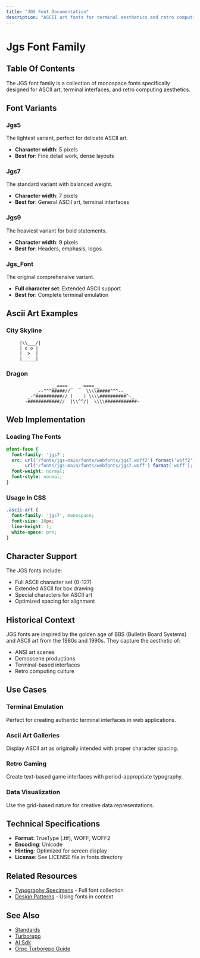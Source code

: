 ```yaml
---
title: "JGS Font Documentation"
description: "ASCII art fonts for terminal aesthetics and retro computing"
---
```


# Jgs Font Family

## Table Of Contents

<!-- Generated placeholder; add anchors as needed -->

The JGS font family is a collection of monospace fonts specifically designed for ASCII art, terminal interfaces, and retro computing aesthetics.

## Font Variants

### Jgs5
The lightest variant, perfect for delicate ASCII art.
- **Character width**: 5 pixels
- **Best for**: Fine detail work, dense layouts

### Jgs7 
The standard variant with balanced weight.
- **Character width**: 7 pixels
- **Best for**: General ASCII art, terminal interfaces

### Jgs9
The heaviest variant for bold statements.
- **Character width**: 9 pixels  
- **Best for**: Headers, emphasis, logos

### Jgs_Font
The original comprehensive variant.
- **Full character set**: Extended ASCII support
- **Best for**: Complete terminal emulation

## Ascii Art Examples

### City Skyline
```
     |\\___/|
     | o o |
     |  >  |
     |_____|
```

### Dragon
```
                 __====-_  _-====__
           _--^^^#####//      \\\\#####^^^--_
        _-^##########// (    ) \\\\##########^-_
       -############//  |\\^^/|  \\\\############-
```

## Web Implementation

### Loading The Fonts
```css
@font-face {
  font-family: 'jgs7';
  src: url('/fonts/jgs-main/fonts/webfonts/jgs7.woff2') format('woff2'),
       url('/fonts/jgs-main/fonts/webfonts/jgs7.woff') format('woff');
  font-weight: normal;
  font-style: normal;
}
```

### Usage In CSS
```css
.ascii-art {
  font-family: 'jgs7', monospace;
  font-size: 16px;
  line-height: 1;
  white-space: pre;
}
```

## Character Support

The JGS fonts include:
- Full ASCII character set (0-127)
- Extended ASCII for box drawing
- Special characters for ASCII art
- Optimized spacing for alignment

## Historical Context

JGS fonts are inspired by the golden age of BBS (Bulletin Board Systems) and ASCII art from the 1980s and 1990s. They capture the aesthetic of:
- ANSI art scenes
- Demoscene productions  
- Terminal-based interfaces
- Retro computing culture

## Use Cases

### Terminal Emulation
Perfect for creating authentic terminal interfaces in web applications.

### Ascii Art Galleries
Display ASCII art as originally intended with proper character spacing.

### Retro Gaming
Create text-based game interfaces with period-appropriate typography.

### Data Visualization
Use the grid-based nature for creative data representations.

## Technical Specifications

- **Format**: TrueType (.ttf), WOFF, WOFF2
- **Encoding**: Unicode
- **Hinting**: Optimized for screen display
- **License**: See LICENSE file in fonts directory

## Related Resources
- [Typography Specimens](/design/typography) - Full font collection
- [Design Patterns](/design/design-patterns) - Using fonts in context

## See Also

- [Standards](/architecture/standards)
- [Turborepo](/tools/stack/turborepo)
- [AI Sdk](/tools/stack/ai-sdk)
- [Orpc Turborepo Guide](/tools/integrations/orpc-turborepo-guide)
